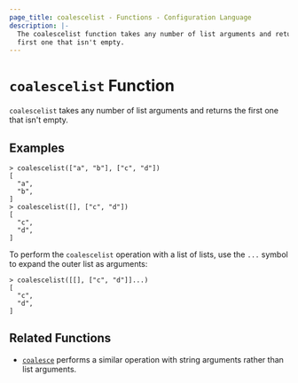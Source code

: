 ```yaml
---
page_title: coalescelist - Functions - Configuration Language
description: |-
  The coalescelist function takes any number of list arguments and returns the
  first one that isn't empty.
---
```


# `coalescelist` Function

`coalescelist` takes any number of list arguments and returns the first one
that isn't empty.

## Examples

```
> coalescelist(["a", "b"], ["c", "d"])
[
  "a",
  "b",
]
> coalescelist([], ["c", "d"])
[
  "c",
  "d",
]
```

To perform the `coalescelist` operation with a list of lists, use the `...`
symbol to expand the outer list as arguments:

```
> coalescelist([[], ["c", "d"]]...)
[
  "c",
  "d",
]
```

## Related Functions

* [`coalesce`](/language/functions/coalesce) performs a similar operation with string
  arguments rather than list arguments.
